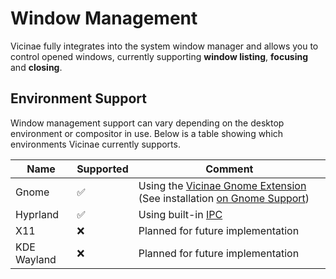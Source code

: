 
# Window Management


Vicinae fully integrates into the system window manager and allows you to control opened windows, currently supporting **window listing**, **focusing** and **closing**.

<ImageZoom src="/vicinae-switch-windows-view.webp" />

## Environment Support

Window management support can vary depending on the desktop environment or compositor in use. Below is a table showing which environments Vicinae currently supports.

| Name | Supported | Comment |
|------|-----------|---------|
| Gnome | ✅ | Using the <a href="https://github.com/dagimg-dot/vicinae-gnome-extension" target="_blank">Vicinae Gnome Extension</a> (See installation [on Gnome Support](/gnome-support)) |
| Hyprland | ✅ | Using built-in <a href="https://wiki.hypr.land/Configuring/Using-hyprctl/" target="_blank">IPC</a> |
| X11 | ❌ | Planned for future implementation |
| KDE Wayland | ❌ | Planned for future implementation |
